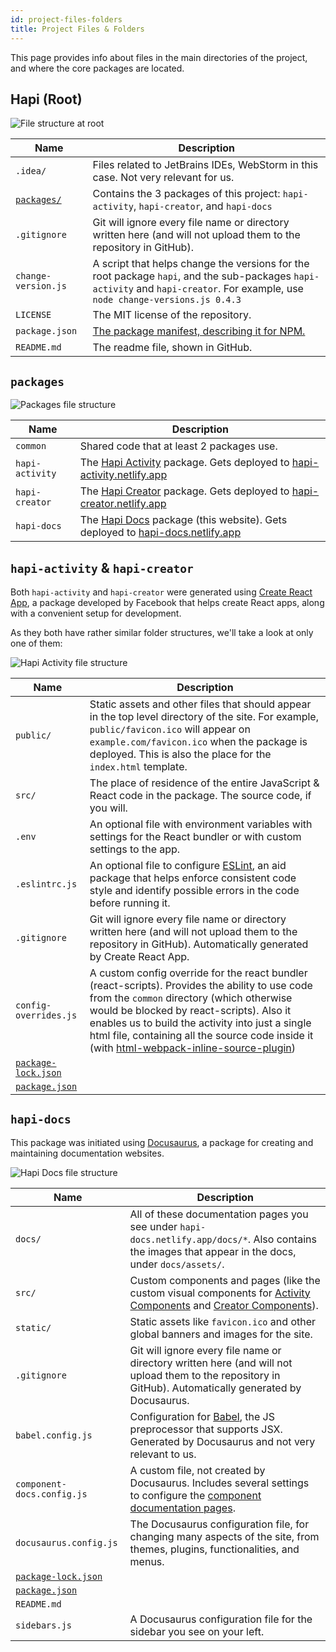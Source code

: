 ```yaml
---
id: project-files-folders
title: Project Files & Folders
---
```


This page provides info about files in the main directories of the project, and where the core packages are located.


<TOCInline toc={toc} />

## Hapi (Root)

![File structure at root](assets/file-structure-root.png)

Name | Description
--- | ---
`.idea/` | Files related to JetBrains IDEs, WebStorm in this case. Not very relevant for us.
[`packages/`](#packages) | Contains the 3 packages of this project: `hapi-activity`, `hapi-creator`, and `hapi-docs`
`.gitignore` | Git will ignore every file name or directory written here (and will not upload them to the repository in GitHub).
`change-version.js` | A script that helps change the versions for the root package `hapi`, and the sub-packages `hapi-activity` and `hapi-creator`. For example, use `node change-versions.js 0.4.3`
`LICENSE` | The MIT license of the repository.
`package.json` | [The package manifest, describing it for NPM.](npm)
`README.md` | The readme file, shown in GitHub.

## `packages`

![Packages file structure](assets/file-structure-packages.png)

Name | Description
--- | ---
`common` | Shared code that at least 2 packages use.
`hapi-activity` | The [Hapi Activity](activity-index) package. Gets deployed to [hapi-activity.netlify.app](https://hapi-activity.netlify.app)
`hapi-creator` | The [Hapi Creator](creator) package. Gets deployed to [hapi-creator.netlify.app](https://hapi-creator.netlify.app)
`hapi-docs` | The [Hapi Docs](hapi-docs) package (this website). Gets deployed to [hapi-docs.netlify.app](https://hapi-docs.netlify.app)

## `hapi-activity` & `hapi-creator`

<!-- Todo: Fill in CRA link -->

Both `hapi-activity` and `hapi-creator` were generated using [Create React App](https://create-react-app.dev/),
a package developed by Facebook that helps create React apps, along with a convenient setup for development.

As they both have rather similar folder structures, we'll take a look at only one of them:

![Hapi Activity file structure](assets/file-structure-hapi-activity.png)

Name | Description
--- | ---
`public/` | Static assets and other files that should appear in the top level directory of the site. For example, `public/favicon.ico` will appear on `example.com/favicon.ico` when the package is deployed. This is also the place for the `index.html` template.
`src/` | The place of residence of the entire JavaScript & React code in the package. The source code, if you will.
`.env` | An optional file with environment variables with settings for the React bundler or with custom settings to the app.
`.eslintrc.js` | An optional file to configure [ESLint](https://eslint.org/), an aid package that helps enforce consistent code style and identify possible errors in the code before running it.
`.gitignore` | Git will ignore every file name or directory written here (and will not upload them to the repository in GitHub). Automatically generated by Create React App.
`config-overrides.js` | A custom config override for the react bundler (react-scripts). Provides the ability to use code from the `common` directory (which otherwise would be blocked by react-scripts). Also it enables us to build the activity into just a single html file, containing all the source code inside it (with [html-webpack-inline-source-plugin](https://www.npmjs.com/package/html-webpack-inline-source-plugin))
[`package-lock.json`](npm#package-lockjson) |
[`package.json`](npm) |

## `hapi-docs`

This package was initiated using [Docusaurus](https://v2.docusaurus.io/), a package for creating and maintaining documentation websites.

![Hapi Docs file structure](assets/file-structure-hapi-docs.png)

Name | Description
--- | ---
`docs/` | All of these documentation pages you see under `hapi-docs.netlify.app/docs/*`. Also contains the images that appear in the docs, under `docs/assets/`.
`src/` | Custom components and pages (like the custom visual components for [Activity Components](../components/activity) and [Creator Components](../components/creator)).
`static/` | Static assets like `favicon.ico` and other global banners and images for the site.
`.gitignore` | Git will ignore every file name or directory written here (and will not upload them to the repository in GitHub). Automatically generated by Docusaurus.
`babel.config.js` | Configuration for [Babel](https://babeljs.io/), the JS preprocessor that supports JSX. Generated by Docusaurus and not very relevant to us.
`component-docs.config.js` | A custom file, not created by Docusaurus. Includes several settings to configure the [component documentation pages](../components/activity).
`docusaurus.config.js` | The Docusaurus configuration file, for changing many aspects of the site, from themes, plugins, functionalities, and menus.
[`package-lock.json`](npm#package-lockjson) |
[`package.json`](npm) |
`README.md` |
`sidebars.js` | A Docusaurus configuration file for the sidebar you see on your left.
